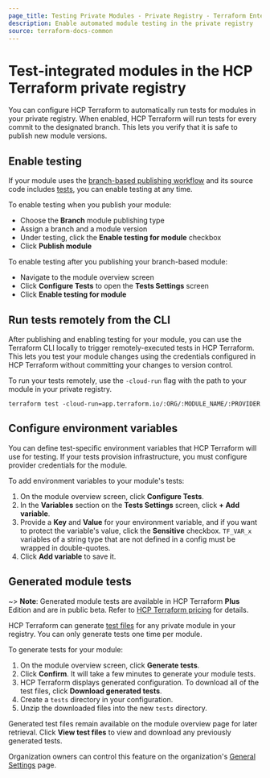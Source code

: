 ```yaml
---
page_title: Testing Private Modules - Private Registry - Terraform Enterprise
description: Enable automated module testing in the private registry
source: terraform-docs-common
---
```


# Test-integrated modules in the HCP Terraform private registry

You can configure HCP Terraform to automatically run tests for modules in your private registry. When enabled, HCP Terraform will run tests for every commit to the designated branch. This lets you verify that it is safe to publish new module versions.

## Enable testing

If your module uses the [branch-based publishing workflow](/terraform/enterprise/registry/publish-modules#branch-based-publishing) and its source code includes [tests](/terraform/language/v1.6.x/tests), you can enable testing at any time.

To enable testing when you publish your module:

-   Choose the **Branch** module publishing type
-   Assign a branch and a module version
-   Under testing, click the **Enable testing for module** checkbox
-   Click **Publish module**

To enable testing after you publishing your branch-based module:

-   Navigate to the module overview screen
-   Click **Configure Tests** to open the **Tests Settings** screen
-   Click **Enable testing for module**

## Run tests remotely from the CLI

After publishing and enabling testing for your module, you can use the Terraform CLI locally to trigger remotely-executed tests in HCP Terraform. This lets you test your module changes using the credentials configured in HCP Terraform without committing your changes to version control. 

To run your tests remotely, use the `-cloud-run` flag with the path to your module in your private registry. 

```shell
terraform test -cloud-run=app.terraform.io/:ORG/:MODULE_NAME/:PROVIDER
```

## Configure environment variables

You can define test-specific environment variables that HCP Terraform will use for testing. If your tests provision infrastructure, you must configure provider credentials for the module.  

To add environment variables to your module's tests:

1.  On the module overview screen, click **Configure Tests**. 
2.  In the **Variables** section on the **Tests Settings** screen, click **+ Add variable**. 
3.  Provide a **Key** and **Value** for your environment variable, and if you want to protect the variable's value, click the **Sensitive** checkbox. `TF_VAR_x` variables of a string type that are not defined in a config must be wrapped in double-quotes.
4.  Click **Add variable** to save it.

<!-- BEGIN: TFC:only name:generate-module-tests -->

## Generated module tests

~> **Note**: Generated module tests are available in HCP Terraform **Plus** Edition and are in public beta. Refer to [HCP Terraform pricing](https://www.hashicorp.com/products/terraform/pricing) for details.

HCP Terraform can generate [test files](/terraform/language/tests) for any private module in your registry. You can only generate tests one time per module.

To generate tests for your module:

1.  On the module overview screen, click **Generate tests**.
2.  Click **Confirm**. It will take a few minutes to generate your module tests.
3.  HCP Terraform displays generated configuration. To download all of the test files, click **Download generated tests**.
4.  Create a `tests` directory in your configuration.
5.  Unzip the downloaded files into the new `tests` directory.

Generated test files remain available on the module overview page for later retrieval. Click **View test files** to view and download any previously generated tests.

Organization owners can control this feature on the organization's [General Settings](/terraform/enterprise/users-teams-organizations/organizations#organization-settings) page.

<!-- END: TFC:only name:generate-module-tests -->
